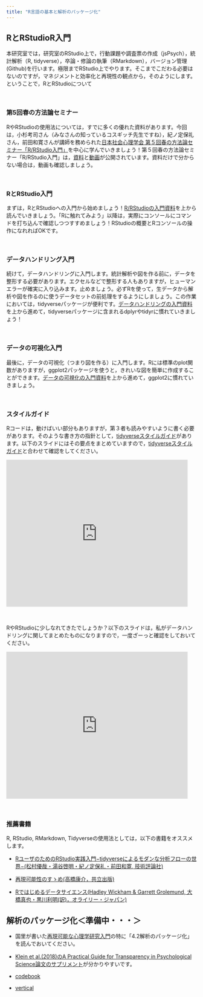 ```yaml
---
title: "R言語の基本と解析のパッケージ化"
---
```

## RとRStudioR入門

本研究室では，研究室のRStudio上で，行動課題や調査票の作成（jsPsych），統計解析（R, tidyverse），卒論・修論の執筆（RMarkdown），バージョン管理(Github)を行います。極限までRStudio上でやります。そこまでこだわる必要はないのですが，マネジメントと効率化と再現性の観点から，そのようにします。ということで，RとRStudioについて

<br>

### 第5回春の方法論セミナー

RやRStudioの使用法については，すでに多くの優れた資料があります。今回は，小杉考司さん（みなさんの知っているコスギッチ先生ですね），紀ノ定保礼さん，前田和寛さんが講師を務められた[日本社会心理学会 第５回春の方法論セミナー「R/RStudio入門」](http://www.socialpsychology.jp/seminar/seminar_180321.html)を中心に学んでいきましょう！第５回春の方法論セミナー「R/RStudio入門」は，[資料](https://kazutan.github.io/JSSP2018_spring/index.html)と[動画](https://www.youtube.com/playlist?list=PL7OS4lcGSZ3B1R3kbwu57jPNEpacCCAwP)が公開されています。資料だけで分からない場合は，動画も確認しましょう。

<br>

### RとRStudio入門

まずは，RとRStudioへの入門から始めましょう！[R/RStudioの入門資料](https://kazutan.github.io/JSSP2018_spring/intro_rstudio.html)を上から読んでいきましょう。「Rに触れてみよう」以降は，実際にコンソールにコマンドを打ち込んで確認しつつすすめましょう！RStudioの概要とRコンソールの操作になれればOKです。

<br>

### データハンドリング入門

続けて，データハンドリングに入門します。統計解析や図を作る前に，データを整形する必要があります。エクセルなどで整形する人もありますが，ヒューマンエラーが確実に入り込みます。止めましょう。必ずRを使って，生データから解析や図を作るのに使うデータセットの前処理をするようにしましょう。この作業においては，tidyverseパッケージが便利です。[データハンドリングの入門資料](https://kazutan.github.io/JSSP2018_spring/data_handling.html)を上から進めて，tidyverseパッケージに含まれるdplyrやtidyrに慣れていきましょう！

<br>

### データの可視化入門

最後に，データの可視化（つまり図を作る）に入門します。Rには標準のplot関数がありますが，ggplot2パッケージを使うと，きれいな図を簡単に作成することができます。[データの可視化の入門資料](https://kazutan.github.io/JSSP2018_spring/visualization.html)を上から進めて，ggplot2に慣れていきましょう。

<br>

### スタイルガイド

Rコードは，動けばいい部分もありますが，第３者も読みやすいように書く必要があります。そのような書き方の指針として，[tidyverseスタイルガイド](https://style.tidyverse.org/)があります。以下のスライドにはその要点をまとめていますので，[tidyverseスタイルガイド](https://style.tidyverse.org/)と合わせて確認をしてください。

<iframe src="https://docs.google.com/presentation/d/e/2PACX-1vS54HiCsuieNDAzOdt4-lyh0w0H2L7SRE6ncM3dTEq3nojp70ADhhRA_WJ2oWlgSH83JYyubGiTe9LU/embed?start=false&loop=false&delayms=30000" frameborder="0" width="480" height="389" allowfullscreen="true" mozallowfullscreen="true" webkitallowfullscreen="true"></iframe>

<br>

RやRStudioに少しなれてきたでしょうか？以下のスライドは，私がデータハンドリングに関してまとめたものになりますので，一度ざーっと確認をしておいてください。

<iframe src="https://docs.google.com/presentation/d/e/2PACX-1vRmBmqtoE3Vd_r_RcuvdTxPe2AZT6G8knY-3X6DmxKyx3PBJpXWUU4HdnQJ-2WDb42YaVn22bPRuJeA/embed?start=false&loop=false&delayms=30000" frameborder="0" width="480" height="389" allowfullscreen="true" mozallowfullscreen="true" webkitallowfullscreen="true"></iframe>

<br>

### 推薦書籍

R, RStudio, RMarkdown, Tidyverseの使用法としては，以下の書籍をオススメします。

- [RユーザのためのRStudio実践入門−tidyverseによるモダンな分析フローの世界−(松村優哉・湯谷啓明・紀ノ定保礼・前田和寛, 技術評論社)](https://www.amazon.co.jp/dp/4774198536/ref=cm_sw_em_r_mt_dp_U_UOWoEbZT5F0ET)

- [再現可能性のすゝめ(高橋康介，共立出版)](https://www.amazon.co.jp/dp/4320112431/ref=cm_sw_em_r_mt_dp_U_7OWoEbBG1R974)

- [Rではじめるデータサイエンス(Hadley Wickham & Garrett Grolemund, 大橋真也・黒川利明(訳)，オライリー・ジャパン)](https://www.amazon.co.jp/dp/487311814X/ref=cm_sw_em_r_mt_dp_U_3OWoEbHD8BA75)

## 解析のパッケージ化＜準備中・・・＞

- 国里が書いた[再現可能な心理学研究入門](https://psyarxiv.com/x8js5/)の特に「4.2解析のパッケージ化」を読んでおいてください。

- [Klein et al.(2018)のA Practical Guide for Transparency in Psychological Science論文のサプリメント](https://psych-transparency-guide.uni-koeln.de/)が分かりやすいです。


- [codebook](http://www.martin-elff.net/knitr/memisc/codebook.html)


- [vertical](https://github.com/CrumpLab/vertical)

